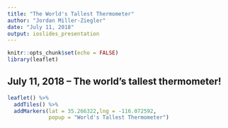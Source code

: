 ---
title: "The World's Tallest Thermometer"
author: "Jordan Miller-Ziegler"
date: "July 11, 2018"
output: ioslides_presentation
---

```{r setup, include=FALSE}
knitr::opts_chunk$set(echo = FALSE)
library(leaflet)
```

## July 11, 2018 -- The world's tallest thermometer!

```{r}
leaflet() %>% 
  addTiles() %>% 
  addMarkers(lat = 35.266322,lng = -116.072592, 
             popup = "World's Tallest Thermometer")
```
